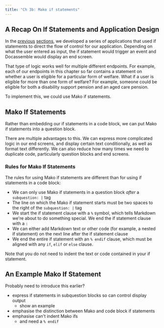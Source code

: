 ```yaml
---
title: "Ch 3b: Mako if statements"
---
```



## A Recap On If Statements and Application Design
In the [previous](/docs/textbook/chapter_04/00-30-ch3b-if_elif_statements.mdx) [sections](/docs/textbook/chapter_04/00-40-ch3b-if_elif_statements.mdx), we developed a series of applications that used if statements to direct the flow of control for our application. Depending on what the user entered as input, the if statement would trigger an event and Docassemble would display an end screen.

That type of logic works well for multiple different endpoints. For example, each of our endpoints in this chapter so far contains a statement on whether a user is eligible for a particular form of welfare. What if a user is eligible for more than one form of welfare? For example, someone could be eligible for both a disability support pension and an aged care pension.

To implement this, we could use Mako if statements.

## Mako If Statements
Rather than embedding our if statements in a code block, we can put Mako if statements into a question block. 

There are multiple advantages to this. We can express more complicated logic in our end screens, and display certain text conditionally, as well as format text differently. We can also reduce how many times we need to duplicate code, particularly question blocks and end screens.

### Rules for Mako If Statements
The rules for using Mako if statements are different than for using if statements in a code block:

* We can only use Mako if statements in a question block *after* a ```subquestion: |``` tag
* The line on which the Mako if statement starts must be two spaces to the right of the ```subquestion: |``` tag
* We start the if statement clause with a ```%``` symbol, which tells Markdown we're about to do something special. We end the if statement clause with a ```:```
* We can either add Markdown text or other code (for example, a nested if statement) on the next line after the if statement clause
* We end the entire if statement with an ```% endif``` clause, which must be aligned with any ```if```, ```elif``` or  ```else``` clause. 

Note that you do not need to indent the text or code contained in your if statement. 

## An Example Mako If Statement

Probably need to introduce this earlier?

- express if statements in subquestion blocks so can control display output
    - show an example
- emphasise the distinction between Mako and code block if statements
- emphasise can't indent Mako ifs
    - and need a `% endif`